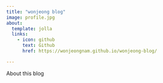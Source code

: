 ```yaml
---
title: "wonjeong blog"
image: profile.jpg
about:
  template: jolla
  links:
    - icon: github
      text: Github
      href: https://wonjeongnam.github.io/wonjeong-blog/

---
```


About this blog
